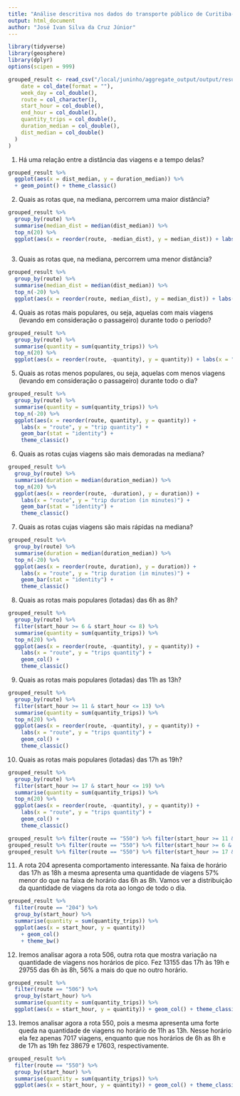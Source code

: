 ```yaml
---
title: "Análise descritiva nos dados do transporte público de Curitiba-PR - dados agrupados"
output: html_document
author: "José Ivan Silva da Cruz Júnior"
---
```


```r
library(tidyverse)
library(geosphere)
library(dplyr)
options(scipen = 999)
```

```r
grouped_result <- read_csv("/local/juninho/aggregate_output/output/result.csv", col_types = list(
    date = col_date(format = ""),
    week_day = col_double(),
    route = col_character(),
    start_hour = col_double(),
    end_hour = col_double(),
    quantity_trips = col_double(),
    duration_median = col_double(),
    dist_median = col_double()
  )
)
```

1) Há uma relação entre a distância das viagens e a tempo delas? 
```r
grouped_result %>%
  ggplot(aes(x = dist_median, y = duration_median)) %>%
  + geom_point() + theme_classic() 
```

2) Quais as rotas que, na mediana, percorrem uma maior distância?

```r
grouped_result %>%
  group_by(route) %>%
  summarise(median_dist = median(dist_median)) %>%
  top_n(20) %>%
  ggplot(aes(x = reorder(route, -median_dist), y = median_dist)) + labs(x = "route") + geom_col() + theme_classic()
  
```

3) Quais as rotas que, na mediana, percorrem uma menor distância?

```r
grouped_result %>%
  group_by(route) %>%
  summarise(median_dist = median(dist_median)) %>% 
  top_n(-20) %>% 
  ggplot(aes(x = reorder(route, median_dist), y = median_dist)) + labs(x = "route") + geom_col() + theme_classic()
```

4) Quais as rotas mais populares, ou seja, aquelas com mais viagens (levando em consideração o passageiro) durante todo o período?

```r
grouped_result %>% 
  group_by(route) %>% 
  summarise(quantity = sum(quantity_trips)) %>% 
  top_n(20) %>% 
  ggplot(aes(x = reorder(route, -quantity), y = quantity)) + labs(x = "route", y = "trip quantity") + geom_bar(stat = "identity") + theme_classic()
```

5) Quais as rotas menos populares, ou seja, aquelas com menos viagens (levando em consideração o passageiro) durante todo o dia?

```r
grouped_result %>% 
  group_by(route) %>% 
  summarise(quantity = sum(quantity_trips)) %>% 
  top_n(-20) %>% 
  ggplot(aes(x = reorder(route, quantity), y = quantity)) +
    labs(x = "route", y = "trip quantity") +
    geom_bar(stat = "identity") +
    theme_classic()
```

6) Quais as rotas cujas viagens são mais demoradas na mediana?

```r
grouped_result %>%
  group_by(route) %>% 
  summarise(duration = median(duration_median)) %>% 
  top_n(20) %>% 
  ggplot(aes(x = reorder(route, -duration), y = duration)) +
    labs(x = "route", y = "trip duration (in minutes)") +
    geom_bar(stat = "identity") +
    theme_classic()
```

7) Quais as rotas cujas viagens são mais rápidas na mediana?

```r
grouped_result %>%
  group_by(route) %>% 
  summarise(duration = median(duration_median)) %>% 
  top_n(-20) %>% 
  ggplot(aes(x = reorder(route, duration), y = duration)) +
    labs(x = "route", y = "trip duration (in minutes)") +
    geom_bar(stat = "identity") +
    theme_classic()
```

8) Quais as rotas mais populares (lotadas) das 6h as 8h?

```r
grouped_result %>% 
  group_by(route) %>% 
  filter(start_hour >= 6 & start_hour <= 8) %>% 
  summarise(quantity = sum(quantity_trips)) %>% 
  top_n(20) %>% 
  ggplot(aes(x = reorder(route, -quantity), y = quantity)) +
    labs(x = "route", y = "trips quantity") +
    geom_col() +
    theme_classic()
```

9) Quais as rotas mais populares (lotadas) das 11h as 13h?

```r
grouped_result %>% 
  group_by(route) %>% 
  filter(start_hour >= 11 & start_hour <= 13) %>% 
  summarise(quantity = sum(quantity_trips)) %>% 
  top_n(20) %>% 
  ggplot(aes(x = reorder(route, -quantity), y = quantity)) +
    labs(x = "route", y = "trips quantity") +
    geom_col() +
    theme_classic()
```

10) Quais as rotas mais populares (lotadas) das 17h as 19h?

```r
grouped_result %>% 
  group_by(route) %>% 
  filter(start_hour >= 17 & start_hour <= 19) %>% 
  summarise(quantity = sum(quantity_trips)) %>% 
  top_n(20) %>% 
  ggplot(aes(x = reorder(route, -quantity), y = quantity)) +
    labs(x = "route", y = "trips quantity") +
    geom_col() +
    theme_classic()

grouped_result %>% filter(route == "550") %>% filter(start_hour >= 11 & start_hour <= 13) %>% summarise(sum(quantity_trips))
grouped_result %>% filter(route == "550") %>% filter(start_hour >= 6 & start_hour <= 8) %>% summarise(sum(quantity_trips)) 
grouped_result %>% filter(route == "550") %>% filter(start_hour >= 17 & start_hour <= 19) %>% summarise(sum(quantity_trips)) 

```

11) A rota 204 apresenta comportamento interessante. Na faixa de horário das 17h as 18h a mesma apresenta uma quantidade de viagens 57% menor do que na faixa de horário das 6h as 8h. Vamos ver a distribuição da quantidade de viagens da rota ao longo de todo o dia.

```r
grouped_result %>%
  filter(route == "204") %>%
  group_by(start_hour) %>% 
  summarise(quantity = sum(quantity_trips)) %>% 
  ggplot(aes(x = start_hour, y = quantity)) 
    + geom_col() 
    + theme_bw()
```

12) Iremos analisar agora a rota 506, outra rota que mostra variação na quantidade de viagens nos horários de pico. Fez 13155 das 17h às 19h e 29755 das 6h às 8h, 56% a mais do que no outro horário.

```r
grouped_result %>% 
  filter(route == "506") %>% 
  group_by(start_hour) %>% 
  summarise(quantity = sum(quantity_trips)) %>% 
  ggplot(aes(x = start_hour, y = quantity)) + geom_col() + theme_classic()
```

13) Iremos analisar agora a rota 550, pois a mesma apresenta uma forte queda na quantidade de viagens no horário de 11h as 13h. Nesse horário ela fez apenas 7017 viagens, enquanto que nos horários de 6h as 8h e de 17h as 19h fez 38679 e 17603, respectivamente.

```r
grouped_result %>% 
  filter(route == "550") %>% 
  group_by(start_hour) %>% 
  summarise(quantity = sum(quantity_trips)) %>% 
  ggplot(aes(x = start_hour, y = quantity)) + geom_col() + theme_classic()
```


